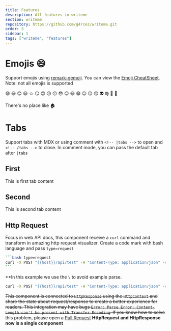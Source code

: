 ```yaml
---
title: Features
description: All features in writeme
section: writeme
repository: https://github.com/g4rcez/writeme.git
order: 3
sidebar: 1
tags: ["writeme", "features"]
---
```


# Emojis :smile:

Support emojis using [remark-gemoji](https://github.com/remarkjs/remark-gemoji). You can view the [Emoji CheatSheet](https://www.webfx.com/tools/emoji-cheat-sheet/). Note: not all emojis is supported

:smile: :laughing: :blush: :smiley: :relaxed: :smirk: :heart_eyes: :kissing_heart: :kissing_closed_eyes: :flushed: :relieved: :satisfied: :grin: :wink: :stuck_out_tongue_winking_eye: :stuck_out_tongue_closed_eyes: :alien: :virgo: :ghost: :signal_strength:

There's no place like :house:

# Tabs

Support tabs with MDX or using comment with `<!-- |tabs -->` to open and `<!-- /tabs -->` to close. In comment mode, you can pass the default tab after `|tabs`

<!-- |tabs second -->

## First

This is first tab content

## Second

This is second tab content

<!-- /tabs -->

## Http Request

Focus in web API docs, this component receive a `curl` command and transform in amazing http request visualizer. Create a code mark with bash language and pass `type=request`

````bash
```bash type=request
curl -X POST "{{host}}/api/test" -H "Content-Type: application/json" -d '{"email":"write@me.com"}'
```
````

\*\*In this example we use the `\` to avoid example parse.

```bash type=request
curl -X POST "{{host}}/api/test" -H "Content-Type: application/json" -d '{"email":"write@me.com"}'
```

~~This component is connected to `HttpResponse` using the `HttpContext` and share the state about request/response to create a better experience for readers. This integration may have bugs `Error: Parse Error: Content-Length can't be present with Transfer-Encoding`. If you know how to solve this problem, please open a [Pull Request](https://github.com/g4rcez/writeme/pulls)~~
**HttpRequest and HttpResponse now is a single component**
